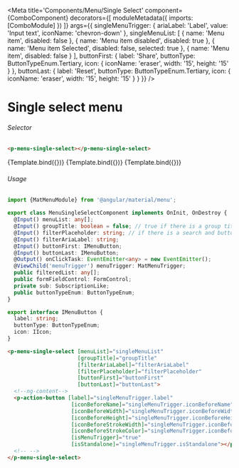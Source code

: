 


<Meta title='Components/Menu/Single Select'
    component={ComboComponent}
    decorators={[
      moduleMetadata({
          imports: [ComboModule]
      })
    ]}
    args={{
      singleMenuTrigger: {
        ariaLabel: 'Label',
        value: 'Input text',
        iconName: 'chevron-down'
      },
      singleMenuList: [
        { name: 'Menu item',
          disabled: false
        },
        { name: 'Menu item disabled',
          disabled: true
        },
        { name: 'Menu item Selected',
          disabled: false,
          selected: true
        },
        { name: 'Menu item',
          disabled: false
        }
      ],
      buttonFirst: {
        label: 'Share',
        buttonType: ButtonTypeEnum.Tertiary,
        icon: {
          iconName: 'eraser',
          width: '15',
          height: '15'
        }
      },
      buttonLast: {
        label: 'Reset',
        buttonType: ButtonTypeEnum.Tertiary,
        icon: {
          iconName: 'eraser',
          width: '15',
          height: '15'
        }
      }
    }}
 />


# Single select menu

###### Selector
```html
<p-menu-single-select></p-menu-single-select>
```
<Canvas>
  <Story name="Single Select"
    args={{
    }}>
    {Template.bind({})}
  </Story>
</Canvas>

<Canvas>
  <Story name="Single Select with Group"
    args={{
      groupTitle: true,
      singleMenuList: stateGroups
    }}>
    {Template.bind({})}
  </Story>
</Canvas>

<Canvas>
  <Story name="Single Select with Filter"
    args={{
      singleMenuTrigger: {
        label: 'Action item',
        iconBeforeName: 'sliders',
        iconBeforeWidth: '17',
        isStandalone: true
      },
      singleMenuList: stateGroups,
      groupTitle: true,
      filterAriaLabel: 'Find Label',
      filterPlaceholder: 'Find Label' 
    }}>
    {Template.bind({})}
  </Story>
</Canvas>


###### Usage
```ts
import {MatMenuModule} from '@angular/material/menu';

export class MenuSingleSelectComponent implements OnInit, OnDestroy {
  @Input() menuList: any[];
  @Input() groupTitle: boolean = false; // true if there is a group title
  @Input() filterPlaceholder: string; // if there is a search and buttons
  @Input() filterAriaLabel: string;
  @Input() buttonFirst: IMenuButton;
  @Input() buttonLast: IMenuButton;
  @Output() onClickTask: EventEmitter<any> = new EventEmitter();
  @ViewChild('menuTrigger') menuTrigger: MatMenuTrigger;
  public filteredList: any[];
  public formFieldControl: FormControl;
  private sub: SubscriptionLike;
  public buttonTypeEnum: ButtonTypeEnum;
}

export interface IMenuButton {
  label: string;
  buttonType: ButtonTypeEnum;
  icon: IIcon;
}
```
```html
<p-menu-single-select [menuList]="singleMenuList"
                      [groupTitle]="groupTitle"
                      [filterAriaLabel]="filterAriaLabel"
                      [filterPlaceholder]="filterPlaceholder"
                      [buttonFirst]="buttonFirst"
                      [buttonLast]="buttonLast">
  <!--ng-content-->
  <p-action-button [label]="singleMenuTrigger.label"
                    [iconBeforeName]="singleMenuTrigger.iconBeforeName"
                    [iconBeforeWidth]="singleMenuTrigger.iconBeforeWidth"
                    [iconBeforeHeight]="singleMenuTrigger.iconBeforeHeight"
                    [iconBeforeStrokeWidth]="singleMenuTrigger.iconBeforeStrokeWidth"
                    [iconBeforeStrokeColor]="singleMenuTrigger.iconBeforeStrokeColor"
                    [isMenuTrigger]="true"
                    [isStandalone]="singleMenuTrigger.isStandalone"></p-action-button>
  <!-- -->
</p-menu-single-select>
```
